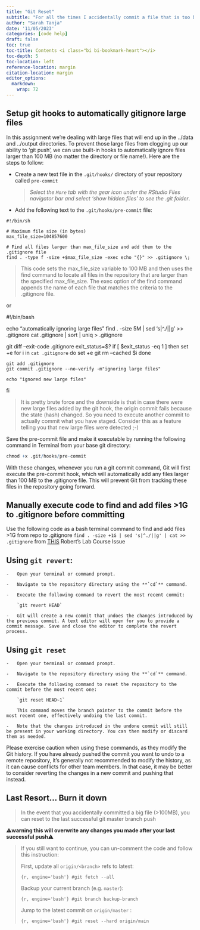 ```yaml
---
title: "Git Reset"
subtitle: "For all the times I accidentally commit a file that is too big"
author: "Sarah Tanja"
date: '11/05/2023'
categories: [code help]
draft: false
toc: true
toc-title: Contents <i class="bi bi-bookmark-heart"></i>
toc-depth: 5
toc-location: left
reference-location: margin
citation-location: margin
editor_options: 
  markdown: 
    wrap: 72
---
```


## Setup git hooks to automatically gitignore large files

In this assignment we're dealing with large files that will end up in
the ../data and ../output directories. To prevent those large files from
clogging up our ability to 'git push', we can use built-in hooks to
automatically ignore files larger than 100 MB (no matter the directory
or file name!). Here are the steps to follow:

-   Create a new text file in the `.git/hooks/` directory of your
    repository called `pre-commit`

    > *Select the `More` tab with the gear icon under the RStudio Files
    > navigator bar and select 'show hidden files' to see the .git
    > folder*.

-   Add the following text to the `.git/hooks/pre-commit` file:

```{=html}
<!-- -->
```
    #!/bin/sh

    # Maximum file size (in bytes)
    max_file_size=104857600

    # Find all files larger than max_file_size and add them to the .gitignore file
    find . -type f -size +$max_file_size -exec echo "{}" >> .gitignore \;

> This code sets the max_file_size variable to 100 MB and then uses the
> find command to locate all files in the repository that are larger
> than the specified max_file_size. The exec option of the find command
> appends the name of each file that matches the criteria to the
> .gitignore file.

or

#!/bin/bash

echo "automatically ignoring large files" find . -size 5M \| sed
's\|\^./\|\|g' \>\> .gitignore cat .gitignore \| sort \| uniq \>
.gitignore

git diff --exit-code .gitignore exit_status=\$? if \[ \$exit_status -eq
1 \] then set +e for i in `cat .gitignore` do set +e git rm --cached \$i
done

    git add .gitignore
    git commit .gitignore --no-verify -m"ignoring large files"

    echo "ignored new large files"

fi

> It is pretty brute force and the downside is that in case there were
> new large files added by the git hook, the origin commit fails because
> the state (hash) changed. So you need to execute another commit to
> actually commit what you have staged. Consider this as a feature
> telling you that new large files were detected ;-)

Save the pre-commit file and make it executable by running the following
command in Terminal from your base git directory:

```r
chmod +x .git/hooks/pre-commit
```

With these changes, whenever you run a git commit command, Git will
first execute the pre-commit hook, which will automatically add any
files larger than 100 MB to the .gitignore file. This will prevent Git
from tracking these files in the repository going forward.

## Manually execute code to find and add files \>1G to .gitignore before committing

Use the following code as a bash terminal command to find and add files
\>1G from repo to .gitignore
`find . -size +1G | sed 's|^./||g' | cat >> .gitignore` from
[THIS](https://github.com/sr320/course-fish546-2015/issues/43) Robert's
Lab Course Issue

## Using **`git revert`**:

    -   Open your terminal or command prompt.

    -   Navigate to the repository directory using the **`cd`** command.

    -   Execute the following command to revert the most recent commit:

        `git revert HEAD`

    -   Git will create a new commit that undoes the changes introduced by the previous commit. A text editor will open for you to provide a commit message. Save and close the editor to complete the revert process.

## Using **`git reset`**

    -   Open your terminal or command prompt.

    -   Navigate to the repository directory using the **`cd`** command.

    -   Execute the following command to reset the repository to the commit before the most recent one:

        `git reset HEAD~1`

        This command moves the branch pointer to the commit before the most recent one, effectively undoing the last commit.

    -   Note that the changes introduced in the undone commit will still be present in your working directory. You can then modify or discard them as needed.

Please exercise caution when using these commands, as they modify the
Git history. If you have already pushed the commit you want to undo to a
remote repository, it's generally not recommended to modify the history,
as it can cause conflicts for other team members. In that case, it may
be better to consider reverting the changes in a new commit and pushing
that instead.

## Last Resort... Burn it down

> In the event that you accidentally committed a big file (>100MB), you
> can reset to the last successful git master branch push

::: callout-warning
⚠️**warning this will overwrite any changes you made after your last
successful push**⚠️
:::

> If you still want to continue, you can un-comment the code and follow
> this instruction:
>
> First, update all `origin/<branch>` refs to latest:
>
> ```{r, engine='bash'}
> #git fetch --all
> ```
>
> Backup your current branch (e.g. `master`):
>
> ```{r, engine='bash'}
> #git branch backup-branch
> ```
>
> Jump to the latest commit on `origin/master` :
>
> ```{r, engine='bash'}
> #git reset --hard origin/main
> ```
